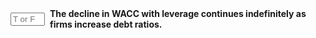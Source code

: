 ::: {.question-block}

<form onsubmit="event.preventDefault(); checkAnswerBox('module8_tf_q58','F')" style="display: flex; align-items: center; gap: 8px;">
  <input type="text" id="module8_tf_q58" name="module8_tf_q58" maxlength="1" placeholder="T or F" style="width: 55px;" data-correct-answer="F" /> 
  <label for="module8_tf_q58"><strong>The decline in WACC with leverage continues indefinitely as firms increase debt ratios.</strong></label>
</form>

<div id="feedback-module8_tf_q58" class="feedback" data-status="" style="display:none;">
FALSE. Although WACC declines initially due to the tax shield, at high leverage the rising cost of equity and potential distress offset the benefit.
</div>

:::

